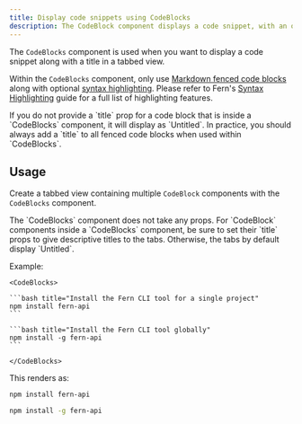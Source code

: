 ```yaml
---
title: Display code snippets using CodeBlocks
description: The CodeBlock component displays a code snippet, with an optional title and language. Use the CodeBlocks component to show multiple snippets in a tabbed view.
---
```


The `CodeBlocks` component is used when you want to display a code snippet along with a title in a tabbed view.

Within the `CodeBlocks` component, only use [Markdown fenced code blocks](https://www.markdownguide.org/extended-syntax/#fenced-code-blocks) along with optional [syntax highlighting](https://www.markdownguide.org/extended-syntax/#syntax-highlighting). Please refer to Fern's [Syntax Highlighting](/learn/fern-docs/content/syntax-highlighting) guide for a full list of highlighting features.

<Tip>
  If you do not provide a `title` prop for a code block that is inside a `CodeBlocks` component, it will display as
  `Untitled`. In practice, you should always add a `title` to all fenced code blocks when used within `CodeBlocks`.
</Tip>

## Usage

Create a tabbed view containing multiple `CodeBlock` components with the `CodeBlocks` component.

<Note>
  The `CodeBlocks` component does not take any props. For `CodeBlock` components inside a `CodeBlocks` component, be
  sure to set their `title` props to give descriptive titles to the tabs. Otherwise, the tabs by default display
  `Untitled`.
</Note>

Example:

````mdx
<CodeBlocks>
  
```bash title="Install the Fern CLI tool for a single project"
npm install fern-api
```

```bash title="Install the Fern CLI tool globally"
npm install -g fern-api
```

</CodeBlocks>
````

This renders as:

<CodeBlocks>
  
```bash title="Install the Fern CLI tool for a single project"
npm install fern-api
```

```bash title="Install the Fern CLI tool globally"
npm install -g fern-api
```

</CodeBlocks>
